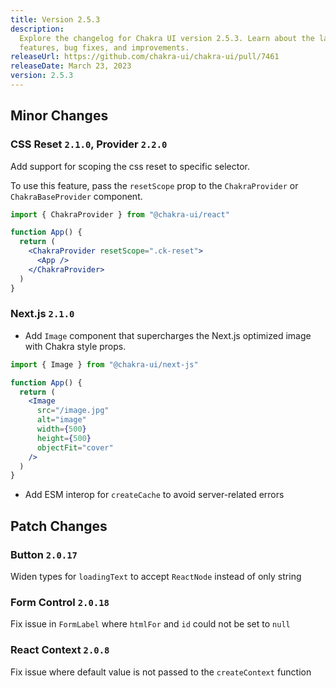 ```yaml
---
title: Version 2.5.3
description:
  Explore the changelog for Chakra UI version 2.5.3. Learn about the latest
  features, bug fixes, and improvements.
releaseUrl: https://github.com/chakra-ui/chakra-ui/pull/7461
releaseDate: March 23, 2023
version: 2.5.3
---
```


## Minor Changes

### CSS Reset `2.1.0`, Provider `2.2.0`

Add support for scoping the css reset to specific selector.

To use this feature, pass the `resetScope` prop to the `ChakraProvider` or
`ChakraBaseProvider` component.

```jsx live=false
import { ChakraProvider } from "@chakra-ui/react"

function App() {
  return (
    <ChakraProvider resetScope=".ck-reset">
      <App />
    </ChakraProvider>
  )
}
```

### Next.js `2.1.0`

- Add `Image` component that supercharges the Next.js optimized image with
  Chakra style props.

```jsx live=false
import { Image } from "@chakra-ui/next-js"

function App() {
  return (
    <Image
      src="/image.jpg"
      alt="image"
      width={500}
      height={500}
      objectFit="cover"
    />
  )
}
```

- Add ESM interop for `createCache` to avoid server-related errors

## Patch Changes

### Button `2.0.17`

Widen types for `loadingText` to accept `ReactNode` instead of only string

### Form Control `2.0.18`

Fix issue in `FormLabel` where `htmlFor` and `id` could not be set to `null`

### React Context `2.0.8`

Fix issue where default value is not passed to the `createContext` function
